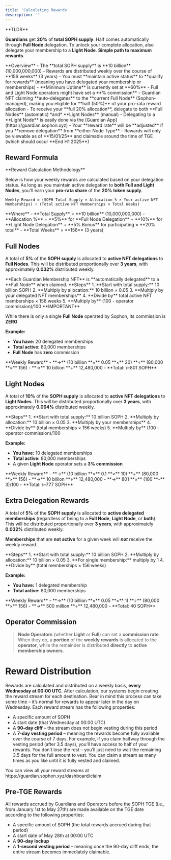 ```yaml
---
title: 'Calculating Rewards'
description: ''
---
```


<Warning>
**TLDR**

**Guardians** get **20%** of **total SOPH supply**. Half comes automatically through **Full Node** delegation. To unlock your complete allocation, also delegate your membership to a **Light Node**. **Simple path to maximum rewards**.
</Warning>

<Info>
**Overview**
- The **total SOPH supply** is **10 billion** (10,000,000,000)
- Rewards are distributed weekly over the course of **156 weeks** (3 years)
- You must **maintain active status** to **qualify for rewards** (meaning you have delegated your membership or memberships)
- **Minimum Uptime** is currently set at **60%**
- Full and Light Node operators might have set a **% commission**
- Guardian NFT claiming **auto-delegates** to the **current Full Node** (Sophon-managed), making you eligible for **half (50%)** of your pro-rata reward allocation
- To receive your **full 20% allocation**, delegate to both **Full Nodes** (automatic) *and* **Light Nodes** (manual)
- Delegating to a **Light Node** is easily done via the [Guardian App](https://guardian.sophon.xyz)
- Your **reward rate** will be **adjusted** if you **remove delegation** from **either Node Type**
- Rewards will only be viewable as of **15/01/25** and claimable around the time of TGE (which should occur **End H1 2025**)
</Info>

## Reward Formula

<Tip>
**Reward Calculation Methodology**

Below is how your weekly rewards are calculated based on your delegation status. As long as you maintain active delegation to **both Full and Light Nodes**, you'll earn your **pro-rata share** of the **20% token supply**.
</Tip>

```
Weekly Reward = (SOPH Total Supply × Allocation % × Your active NFT Memberships) ÷ (Total active NFT Memberships × Total Weeks)
```

<Note>
**Where**
- **Total Supply** = **10 billion** (10,000,000,000)
- **Allocation %** = **5%** for **Full Node Delegation** + **10%** for **Light Node Delegation** + **5% Bonus** for participating = **20% total**
- **Total Weeks** = **156** (3 years)
</Note>

## Full Nodes

A total of **5%** of the **SOPH supply** is allocated to **active NFT delegations** to **Full Nodes**. This will be distributed proportionally over **3 years**, with approximately **0.032%** distributed weekly.

<Warning>
**Each Guardian Membership NFT** is **automatically delegated** to a **Full Node** when claimed.
</Warning>

<Info>
**Steps**
1. **Start with total supply:** 10 billion SOPH
2. **Multiply by allocation:** 10 billion × 0.05
3. **Multiply by your delegated NFT memberships**
4. **Divide by** total active NFT memberships × 156 weeks
5. **Multiply by** (100 - operator commission)/100
</Info>

<Tip>
**IMPORTANT**

While there is only a single **Full Node** operated by Sophon, its commission is **ZERO**
</Tip>

**Example:**

- **You have:** 20 delegated memberships
- **Total active:** 80,000 memberships
- **Full Node** has **zero** commission

<Tip>
**Weekly Reward**
- **->** (10 billion **×** 0.05 **×** 20) **÷** (80,000 **×** 156)
- **->** 10 billion **÷** 12,480,000
- **Total: \~801 SOPH**
</Tip>

## Light Nodes

A total of **10%** of the **SOPH supply** is allocated to **active NFT delegations** to **Light Nodes**. This will be distributed proportionally over **3 years**, with approximately **0.064%** distributed weekly.

<Info>
**Steps**
1. **Start with total supply:** 10 billion SOPH
2. **Multiply by allocation:** 10 billion × 0.05
3. **Multiply by your memberships**
4. **Divide by** (total memberships × 156 weeks)
5. **Multiply by** (100 - operator commission)/100
</Info>

**Example:**

- **You have:** 10 delegated memberships
- **Total active:** 80,000 memberships
- A given **Light Node** operator sets a **3% commission**

<Tip>
**Weekly Reward**
- **->** (10 billion **×** 0.1 **×** 10) **÷** (80,000 **×** 156)
- **->** 10 billion **÷** 12,480,000
- **->** 801 **×** (100 **-** 3)/100
- **Total: \~777 SOPH**
</Tip>

## Extra Delegation Rewards

A total of **5%** of the **SOPH supply** is allocated to **active delegated memberships** (regardless of being to a **Full Node**, **Light Node**, or **both**). This will be distributed proportionally over **3 years**, with approximately **0.032%** distributed weekly.

<Warning>**Memberships** that are **not active** for a given week will ***not*** receive the weekly reward.</Warning>

<Info>
**Steps**
1. **Start with total supply:** 10 billion SOPH
2. **Multiply by allocation:** 10 billion × 0.05
3. **For single membership:** multiply by 1
4. **Divide by** (total memberships × 156 weeks)
</Info>

**Example:**

- **You have:** 1 delegated membership
- **Total active:** 80,000 memberships

<Tip>
**Weekly Reward**
- **->** (10 billion **×** 0.05 **×** 1) **÷** (80,000 **×** 156)
- **->** 500 million **÷** 12,480,000
- **Total: 40 SOPH**
</Tip>

## Operator Commission

> **Node Operators** (whether **Light** or **Full**) can set a **commission rate**. When they do, a **portion** of the **weekly rewards** is allocated to the **operator**, while the remainder is distributed **directly** to **active membership owners**.

# Reward Distribution

Rewards are calculated and distributed on a weekly basis, **every Wednesday at 00:00 UTC**. After calculation, our systems begin creating the reward stream for each destination. Bear in mind this process can take some time – it’s normal for rewards to appear later in the day on Wednesday.
Each reward stream has the following properties:
- A specific amount of SOPH
- A start date (that Wednesday at 00:00 UTC)
- A **90-day cliff** – the stream does not begin vesting during this period
- A **7-day vesting period** – meaning the rewards become fully available over the course of 7 days. For example, if you claim halfway through the vesting period (after 3.5 days), you’ll have access to half of your rewards. You don’t lose the rest – you’ll just need to wait the remaining 3.5 days for the full amount to vest. You can claim a stream as many times as you like until it is fully vested and claimed.

<Info>
You can view all your reward streams at https://guardian.sophon.xyz/dashboard/claim
</Info>

## Pre-TGE Rewards
All rewards accrued by Guardians and Operators before the SOPH TGE (i.e., from January 1st to May 27th) are made available on the TGE date according to the following properties:
- A specific amount of SOPH (the total rewards accrued during that period)
- A start date of May 28th at 00:00 UTC
- A **90-day lockup**
- A **1-second vesting period** – meaning once the 90-day cliff ends, the entire stream becomes immediately claimable.
